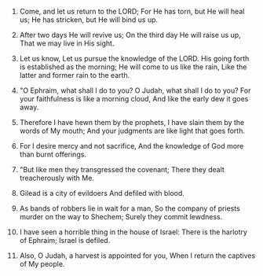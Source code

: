 
1. Come, and let us return to the LORD; For He has torn, but He will heal us; He has stricken, but He will bind us up.

2. After two days He will revive us; On the third day He will raise us up, That we may live in His sight.

3. Let us know, Let us pursue the knowledge of the LORD. His going forth is established as the morning; He will come to us like the rain, Like the latter and former rain to the earth.

4. "O Ephraim, what shall I do to you? O Judah, what shall I do to you? For your faithfulness is like a morning cloud, And like the early dew it goes away.

5. Therefore I have hewn them by the prophets, I have slain them by the words of My mouth; And your judgments are like light that goes forth.

6. For I desire mercy and not sacrifice, And the knowledge of God more than burnt offerings.

7. "But like men they transgressed the covenant; There they dealt treacherously with Me.

8. Gilead is a city of evildoers And defiled with blood.

9. As bands of robbers lie in wait for a man, So the company of priests murder on the way to Shechem; Surely they commit lewdness.

10. I have seen a horrible thing in the house of Israel: There is the harlotry of Ephraim; Israel is defiled.

11. Also, O Judah, a harvest is appointed for you, When I return the captives of My people.


